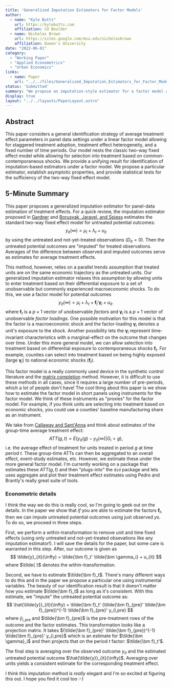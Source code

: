```yaml
---
title: 'Generalized Imputation Estimators for Factor Models'
author:
  - name: "Kyle Butts"
    url: https://kylebutts.com
    affiliation: CU Boulder
  - name: Nicholas Brown
    url: https://sites.google.com/msu.edu/nicholasbrown
    affiliation: Queen's University
date: "2022-06-01"
category: 
  - "Working Paper"
  - "Applied Econometrics"
  - "Urban Economics"
links:
  - name: Paper
    url: "../../files/Generalized_Imputation_Estimators_for_Factor_Models.pdf"
status: 'Submitted'
summary: "We propose an imputation-style estimator for a factor model allowing for selection into treatment based on non-parallel trends that is valid in short panels."
display: true
layout: "../../layouts/PaperLayout.astro"
---
```


## Abstract

This paper considers a general identification strategy of average treatment effect parameters in panel data settings under a linear factor model allowing for staggered treatment adoption, treatment effect heterogeneity, and a fixed number of time periods. Our model nests the classic two-way fixed effect model while allowing for selection into treatment based on common-contemporaneous shocks. We provide a unifying result for identification of imputation-based estimators under a factor model. We propose a particular estimator, establish asymptotic properties, and provide statistical tests for the sufficiency of the two-way fixed effect model.

## 5-Minute Summary

This paper proposes a generalized imputation estimator for panel-data estimation of treatment effects. For a quick review, the imputation estimator proposed in [Gardner](https://arxiv.org/abs/2207.05943) and [Borusyak, Jaravel, and Spiess](https://arxiv.org/abs/2108.12419) estimates the standard two-way fixed effect model for untreated potential outcomes:
$$
y_{it}(\infty) = \mu_i + \lambda_t + u_{it}
$$
by using the untreated and not-yet-treated observations ($D_{it} = 0$). Then the untreated potential outcomes are "imputed" for treated observations. Averages of the difference between observed and imputed outcomes serve as estimates for average treatment effects. 

This method, however, relies on a parallel trends assumption that treated units are on the same economic trajectory as the untreated units. Our generalized imputation estimator relaxes this assumption by allowing units to enter treatment based on their differential exposure to a set of unobservable but commonly experienced macroeconomic shocks. To do this, we use a factor model for potential outcomes 
$$
y_{it}(\infty) = \mu_i + \lambda_t + \bm f_t' \bm \gamma_i + u_{it}.
$$ 
where $\bm f_t$ is a $p \times 1$ vector of unobservable *factors* and $\bm \gamma_i$ is a $p \times 1$ vector of unobservable *factor loadings*. One possible motivation for this model is that the factor is a macroeconomic shock and the factor-loading $\bm \gamma_i$ denotes a unit's exposure to the shock. Another possibility lets the $\bm \gamma_i$ represent time-invariant characteristics with a marginal-effect on the outcome that changes over time. Under this more general model, we can allow selection into treatment based on differential exposure to contemporaneous shocks $\bm f_t$. For example, counties can select into treatment based on being highly exposed (large $\bm \gamma_i$) to national economic shocks ($\bm f_t$). 

This factor model is a really commonly used device in the synthetic control literature and the [matrix completion](https://arxiv.org/abs/1710.10251) method. However, it is difficult to use these methods in all cases, since it requires a large number of pre-periods, which a lot of people don't have! The cool thing about this paper is we show how to estimate the factor model in short panels using instruments for the factor model. We think of these instruments as "proxies" for the factor model. For example, if you think units are selecting into treatment based on economic shocks, you could use a counties' baseline manufacturing share as an instrument. 


We take from [Callaway and Sant'Anna](https://www.sciencedirect.com/science/article/abs/pii/S0304407620303948?via%3Dihub) and think about estimates of the group-time average treatment effect:
$$
ATT(g,t) = E(y_{it}(g) - y_{it}(\infty) \vert G_i = g),
$$
i.e. the average effect of treatment for units treated in period $g$ at time period $t$. These group-time ATTs can then be aggregated to an overall effect, event-study estimates, etc. However, we estimate these under the more general factor model. I'm currently working on a package that estimates these $ATT(g,t)$ and then "plugs-into" the `did` package and lets uses aggregate and plot their treatment effect estimates using Pedro and Brantly's really great suite of tools.




### Econometric details

I think the way we do this is really cool, so I'm going to geek out on the details. In the paper we show that *if* you are able to estimate the factors $\bm f_t$, then we can impute untreated potential outcomes using just observed $y$s. To do so, we proceed in three steps.

First, we perform a within-transformation to remove unit and time fixed effects (using only untreated and not-yet-treated obsevations like any imputation estimator!). I will save the details for the paper, but some care is warranted in this step. After, our outcome is given as
$$
\tilde{y}_{it}(\infty) = \tilde{\bm f}_t' \tilde{\bm \gamma_i} + u_{it}
$$
where $\tilde{ }$ denotes the within-transformation. 

Second, we have to estimate $\tilde{\bm f}_t$. There's many different ways to do this and in the paper we propose a particular one using instrumental variables. The beauty of our identification result is that it doesn't matter how you estimate $\tilde{\bm f}_t$ as long as it's consistent. With this estimate, we "impute" the untreated potential outcome as: 
$$
\hat{\tilde{y}}_{it}(\infty) = \tilde{\bm f}_t' (\tilde{\bm f}_{pre}' \tilde{\bm f}_{pre})^{-1} \tilde{\bm f}_{pre}' y_{i,pre}
$$
where $\tilde{y}_{i, pre}$ and $\tilde{\bm f}_{pre}$ is the pre-treatment rows of the outcome and the factor estimates. This transformation looks like a projection matrix. It takes $(\tilde{\bm f}_{pre}' \tilde{\bm f}_{pre})^{-1} \tilde{\bm f}_{pre}' y_{i,pre}$ which is an estimate for $\tilde{\bm \gamma}_i$ and then projects that on the period $t$ factor: $\tilde{\bm f}_t'$. 

The final step is averaging over the observed outcome $y_{it}$ and the estimated untreated potential outcome $\hat{\tilde{y}}_{it}(\infty)$. Averaging over units yields a consistent estimate for the corresponding treatment effect. 

I think this imputation method is *really* elegant and I'm so excited at figuring this out. I hope you find it cool too :-)









